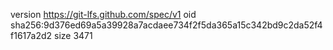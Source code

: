 version https://git-lfs.github.com/spec/v1
oid sha256:9d376ed69a5a39928a7acdaee734f2f5da365a15c342bd9c2da52f4f1617a2d2
size 3471
